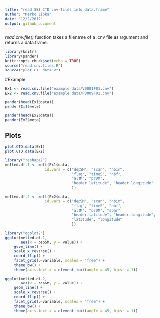 ```yaml
---
title: "read SBE CTD cnv-files into data.frame"
author: "Marko Lipka"
date: "12/2/2017"
output: github_document
---
```


*read.cnv.file()* function takes a filename of a .cnv file as argument and returns a data.frame.

```r
library(knitr)
library(pander)
knitr::opts_chunk$set(echo = TRUE)
source("read.cnv.files.R")
source("plot.CTD.data.R")
```

#Example

```r
Ex1 <- read.cnv.file("example data/V0001F01.cnv")
Ex2 <- read.cnv.file("example data/P0009F01.cnv")

pander(head(Ex1$data))
pander(Ex1$meta)

pander(head(Ex2$data))
pander(Ex2$meta)
```

## Plots

```r
plot.CTD.data(Ex1)
plot.CTD.data(Ex2)
```


```r
library("reshape2")
melted.df.1 <- melt(Ex1$data,
                  id.vars = c("depSM", "scan", "nbin",
                              "flag", "timeS", "nbf",
                              "altM", "prDM",
                              "header.latitude", "header.longitude"
                              ))

melted.df.2 <- melt(Ex2$data,
                  id.vars = c("depSM", "scan", "nbin",
                              "flag", "timeS", "nbf",
                              "altM", "prDM", "spar",
                              "header.latitude", "header.longitude",
                              "latitude", "longitude"
                              ))

library("ggplot2")
ggplot(melted.df.1,
       aes(x = depSM, y = value)) +
    geom_line() +
    scale_x_reverse() +
    coord_flip() +
    facet_grid(.~variable, scales = "free") +
    theme_bw() +
    theme(axis.text.x = element_text(angle = 45, hjust = 1))

ggplot(melted.df.2,
       aes(x = depSM, y = value)) +
    geom_line() +
    scale_x_reverse() +
    coord_flip() +
    facet_grid(.~variable, scales = "free") +
    theme_bw() +
    theme(axis.text.x = element_text(angle = 45, hjust = 1))
```
